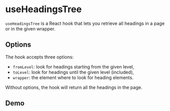 
<Meta of={UseHeadingsTreeStories} />

# useHeadingsTree

`useHeadingsTree` is a React hook that lets you retrieve all headings in a page or in the given wrapper.

## Options

The hook accepts three options:

- `fromLevel`: look for headings starting from the given level,
- `toLevel`: look for headings until the given level (included),
- `wrapper`: the element where to look for heading elements.

Without options, the hook will return all the headings in the page.

## Demo

<Primary />

<Controls />
